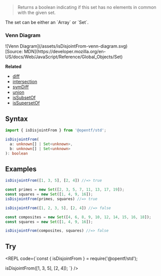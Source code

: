 
> Returns a boolean  indicating if this set has no elements in common with the given set.

<Callout type="info">
  The set can be either an `Array` or `Set`.
</Callout>

### Venn Diagram
<div style={{padding: '15px', backgroundColor: 'white'}}>
  ![Venn Diagram](/assets/isDisjointFrom-venn-diagram.svg)
  <div style={{textAlign: 'right', fontSize: '14px'}}>
    [Source: MDN](https://developer.mozilla.org/en-US/docs/Web/JavaScript/Reference/Global_Objects/Set)
  </div>
</div>

**Related**
- [diff](/Array/diff)
- [intersection](/Array/intersection)
- [symDiff](/Array/symDiff)
- [union](/Array/union)
- [isSubsetOf](/Maths/isSubsetOf)
- [isSupersetOf](/Maths/isSupersetOf)


## Syntax

```ts
import { isDisjointFrom } from '@opentf/std';

isDisjointFrom(
  a: unknown[] | Set<unknown>,
  b: unknown[] | Set<unknown>
): boolean
```

## Examples

```ts
isDisjointFrom([1, 3, 5], [2, 4]) //=> true

const primes = new Set([2, 3, 5, 7, 11, 13, 17, 19]);
const squares = new Set([1, 4, 9, 16]);
isDisjointFrom(primes, squares) //=> true

isDisjointFrom([1, 2, 3, 5], [2, 4]) //=> false

const composites = new Set([4, 6, 8, 9, 10, 12, 14, 15, 16, 18]);
const squares = new Set([1, 4, 9, 16]);

isDisjointFrom(composites, squares) //=> false
```

## Try

<REPL code={`const { isDisjointFrom } = require('@opentf/std');

isDisjointFrom([1, 3, 5], [2, 4]);
`} />